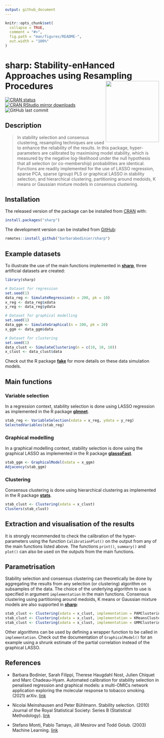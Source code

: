 ```yaml
---
output: github_document
---
```


<!-- README.md is generated from README.Rmd. Please edit that file -->

```r
knitr::opts_chunk$set(
  collapse = TRUE,
  comment = "#>",
  fig.path = "man/figures/README-",
  out.width = "100%"
)
```

# sharp: Stability-enHanced Approaches using Resampling Procedures <img src="man/figures/logo.png" align="right" width="174" height="200"/>

<!-- badges: start -->
[![CRAN status](https://www.r-pkg.org/badges/version/sharp)](https://CRAN.R-project.org/package=sharp)
[![CRAN RStudio mirror downloads](https://cranlogs.r-pkg.org/badges/last-month/sharp?color=blue)](https://r-pkg.org/pkg/sharp)
![GitHub last commit](https://img.shields.io/github/last-commit/barbarabodinier/sharp?logo=GitHub&style=flat-square)
<!-- badges: end -->

## Description

> In stability selection and consensus clustering, resampling techniques are used to enhance the reliability of the results. In this package, hyper-parameters are calibrated by maximising model stability, which is measured by the negative log-likelihood under the null hypothesis that all selection (or co-membership) probabilities are identical. Functions are readily implemented for the use of LASSO regression, sparse PCA, sparse (group) PLS or graphical LASSO in stability selection, and hierarchical clustering, partitioning around medoids, K means or Gaussian mixture models in consensus clustering. 

## Installation

The released version of the package can be installed from [CRAN](https://CRAN.R-project.org) with:

```r
install.packages("sharp")
```

The development version can be installed from [GitHub](https://github.com/):

```r
remotes::install_github("barbarabodinier/sharp")
```

## Example datasets

To illustrate the use of the main functions implemented in [**sharp**](https://github.com/barbarabodinier/sharp), three artificial datasets are created:

```r
library(sharp)

# Dataset for regression
set.seed(1)
data_reg <- SimulateRegression(n = 200, pk = 10)
x_reg <- data_reg$xdata
y_reg <- data_reg$ydata

# Dataset for graphical modelling
set.seed(1)
data_ggm <- SimulateGraphical(n = 200, pk = 20)
x_ggm <- data_ggm$data

# Dataset for clustering
set.seed(1)
data_clust <- SimulateClustering(n = c(10, 10, 10))
x_clust <- data_clust$data
```

Check out the R package [**fake**](https://github.com/barbarabodinier/fake) for more details on these data simulation models.

## Main functions

### Variable selection

In a regression context, stability selection is done using LASSO regression as implemented in the R package [**glmnet**](https://CRAN.R-project.org/package=glmnet). 

```r
stab_reg <- VariableSelection(xdata = x_reg, ydata = y_reg)
SelectedVariables(stab_reg)
```

### Graphical modelling

In a graphical modelling context, stability selection is done using the graphical LASSO as implemented in the R package [**glassoFast**](https://CRAN.R-project.org/package=glassoFast). 

```r
stab_ggm <- GraphicalModel(xdata = x_ggm)
Adjacency(stab_ggm)
```

### Clustering

Consensus clustering is done using hierarchical clustering as implemented in the R package [**stats**](https://stat.ethz.ch/R-manual/R-devel/library/stats/html/00Index.html). 

```r
stab_clust <- Clustering(xdata = x_clust)
Clusters(stab_clust)
```

## Extraction and visualisation of the results

It is strongly recommended to check the calibration of the hyper-parameters using the function `CalibrationPlot()` on the output from any of the main functions listed above. The functions `print()`, `summary()` and `plot()` can also be used on the outputs from the main functions.

## Parametrisation

Stability selection and consensus clustering can theoretically be done by aggregating the results from any selection (or clustering) algorithm on subsamples of the data. The choice of the underlying algorithm to use is specified in argument `implementation` in the main functions. Consensus clustering using partitioning around medoids, K means or Gaussian mixture models are also supported in [**sharp**](https://github.com/barbarabodinier/sharp):

```r
stab_clust <- Clustering(xdata = x_clust, implementation = PAMClustering)
stab_clust <- Clustering(xdata = x_clust, implementation = KMeansClustering)
stab_clust <- Clustering(xdata = x_clust, implementation = GMMClustering)
```

Other algorithms can be used by defining a wrapper function to be called in `implementation`. Check out the documentation of `GraphicalModel()` for an example using a shrunk estimate of the partial correlation instead of the graphical LASSO. 

## References

- Barbara Bodinier, Sarah Filippi, Therese Haugdahl Nost, Julien Chiquet and Marc Chadeau-Hyam. Automated calibration for stability selection in penalised regression and graphical models: a multi-OMICs network application exploring the molecular response to tobacco smoking. (2021) arXiv. [link](https://doi.org/10.48550/arXiv.2106.02521)

- Nicolai Meinshausen and Peter Bühlmann. Stability selection. (2010) Journal of the Royal Statistical Society: Series B (Statistical Methodology). [link](https://doi.org/10.1111/j.1467-9868.2010.00740.x)

- Stefano Monti, Pablo Tamayo, Jill Mesirov and Todd Golub. (2003) Machine Learning. [link](https://doi.org/10.1023/A:1023949509487)
